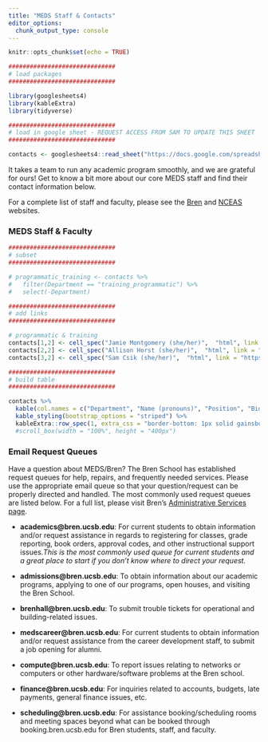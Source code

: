 ```yaml
---
title: "MEDS Staff & Contacts"
editor_options: 
  chunk_output_type: console
---
```


```r
knitr::opts_chunk$set(echo = TRUE)

##############################
# load packages
##############################

library(googlesheets4)
library(kableExtra)
library(tidyverse)

##############################
# load in google sheet - REQUEST ACCESS FROM SAM TO UPDATE THIS SHEET
##############################

contacts <- googlesheets4::read_sheet("https://docs.google.com/spreadsheets/d/1LsjjR2DaPFgWfDqCJudNmkyNQqV9LIWbXXLm-s10PsA/edit?usp=sharing")

```

It takes a team to run any academic program smoothly, and we are grateful for ours! Get to know a bit more about our core MEDS staff and find their contact information below.

For a complete list of staff and faculty, please see the [Bren](https://bren.ucsb.edu/people/staff) and [NCEAS](https://www.nceas.ucsb.edu/about-us/our-people) websites.

### MEDS Staff & Faculty

```r
##############################
# subset
##############################

# programmatic_training <- contacts %>% 
#   filter(Department == "training_programmatic") %>% 
#   select(-Department)

##############################
# add links
##############################

# programmatic & training
contacts[1,2] <- cell_spec("Jamie Montgomery (she/her)",  "html", link = "https://www.jamiecmontgomery.com/")
contacts[2,2] <- cell_spec("Allison Horst (she/her)",  "html", link = "https://www.allisonhorst.com/")
contacts[3,2] <- cell_spec("Sam Csik (she/her)",  "html", link = "https://samanthacsik.github.io/")

##############################
# build table 
##############################

contacts %>% 
  kable(col.names = c("Department", "Name (pronouns)", "Position", "Bio", "Office & Email"), format = "html", escape = FALSE) %>% 
  kable_styling(bootstrap_options = "striped") %>% 
  kableExtra::row_spec(1, extra_css = "border-bottom: 1px solid gainsboro") # %>% 
  #scroll_box(width = "100%", height = "400px") 
```

### Email Request Queues

Have a question about MEDS/Bren? The Bren School has established request queues for help, repairs, and frequently needed services. Please use the appropriate email queue so that your question/request can be properly directed and handled. The most commonly used request queues are listed below. For a full list, please visit Bren's [Administrative Services page](https://bren.ucsb.edu/administrative-services-current-students).

* **academics@bren.ucsb.edu**: For current students to obtain information and/or request assistance in regards to registering for classes, grade reporting, book orders, approval codes, and other instructional support issues.*This is the most commonly used queue for current students and a great place to start if you don't know where to direct your request.*

* **admissions@bren.ucsb.edu**: To obtain information about our academic programs, applying to one of our programs, open houses, and visiting the Bren School.
 
* **brenhall@bren.ucsb.edu**: To submit trouble tickets for operational and building-related issues.

* **medscareer@bren.ucsb.edu**: For current students to obtain information and/or request assistance from the career development staff, to submit a job opening for alumni.

* **compute@bren.ucsb.edu**: To report issues relating to networks or computers or other hardware/software problems at the Bren school.

* **finance@bren.ucsb.edu**: For inquiries related to accounts, budgets, late payments, general finance issues, etc.

* **scheduling@bren.ucsb.edu**: For assistance booking/scheduling rooms and meeting spaces beyond what can be booked through booking.bren.ucsb.edu for Bren students, staff, and faculty. 
